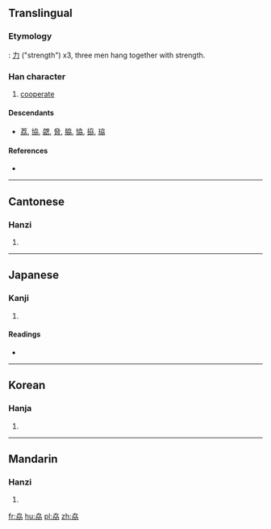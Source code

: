 ==Translingual==

===Etymology===
{{liushu|ic}}: [[力]] ("strength") x3, three men hang together with strength.

===Han character===
{{Han char|rn=19|rad=力|as=04|sn=6|four=4742<sub>7</sub>|canj=大尸大尸尸 (KSKSS)|ids=⿱[[力]]⿰力力}}

# [[cooperate]]

====Descendants====
* [[荔]], [[協]], [[勰]], [[脅]], [[脇]], [[恊]], [[拹]], [[珕]]

====References====
* {{Han ref|kx=0146.220|dkj=02307|dj=0330.110|hdz=10367.110|uh=52A6|ud=21158|bh=C9C0|bd=51648}}

----

==Cantonese==

===Hanzi===
{{yue-hanzi|jyut=[[hip3]], [[hip6]]|y=hip3, hip6}}

# {{defn|lang=yue|sort=力04}}

----

==Japanese==

===Kanji===
{{ja-kanji|grade=|rs=力04}}

# {{defn|lang=ja|sort=力04}}

====Readings====
* {{ja-readings|on=[[きょう]] (kyō), [[ぎょう]] (gyō), [[りょう]] (ryō)|kun=[[にわか]] (niwaka), [[がととのう]] (gatotonou)}}

----

==Korean==

===Hanja===
{{ko-hanja|hangeul=협|rv=hyeop|mr=hyŏp|y=hyep}}

# {{defn|lang=ko|sort=力04}}

----

==Mandarin==

===Hanzi===
{{cmn-hanzi|pin=[[xié]] ([[xie2]])|wg=hsieh<sup>2</sup>}}

# {{defn|lang=cmn|sort=力04}}

[[fr:劦]]
[[hu:劦]]
[[pl:劦]]
[[zh:劦]]